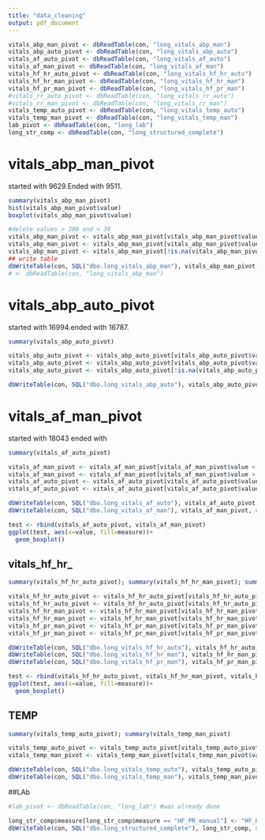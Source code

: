 ---
title: "data_cleaning"
output: pdf_document
---

```{r}
vitals_abp_man_pivot <- dbReadTable(con, "long_vitals_abp_man")
vitals_abp_auto_pivot <- dbReadTable(con, "long_vitals_abp_auto")
vitals_af_auto_pivot <- dbReadTable(con, "long_vitals_af_auto")
vitals_af_man_pivot <- dbReadTable(con, "long_vitals_af_man")
vitals_hf_hr_auto_pivot <- dbReadTable(con, "long_vitals_hf_hr_auto")
vitals_hf_hr_man_pivot <- dbReadTable(con, "long_vitals_hf_hr_man")
vitals_hf_pr_man_pivot <- dbReadTable(con, "long_vitals_hf_pr_man")
#vitals_rr_auto_pivot <- dbReadTable(con, "long_vitals_rr_auto")
#vitals_rr_man_pivot <- dbReadTable(con, "long_vitals_rr_man")
vitals_temp_auto_pivot <- dbReadTable(con, "long_vitals_temp_auto")
vitals_temp_man_pivot <- dbReadTable(con, "long_vitals_temp_man")
lab_pivot <- dbReadTable(con, "long_lab")
long_str_comp <- dbReadTable(con, "long_structured_complete")
```



# vitals_abp_man_pivot
started with 9629.Ended with 9511. 
```{r}
summary(vitals_abp_man_pivot)
hist(vitals_abp_man_pivot$value)
boxplot(vitals_abp_man_pivot$value)

#delete values > 200 and < 30
vitals_abp_man_pivot <- vitals_abp_man_pivot[vitals_abp_man_pivot$value < 201,]
vitals_abp_man_pivot <- vitals_abp_man_pivot[vitals_abp_man_pivot$value > 39,]
vitals_abp_man_pivot <- vitals_abp_man_pivot[!is.na(vitals_abp_man_pivot$value),]
## write table
dbWriteTable(con, SQL("dbo.long_vitals_abp_man"), vitals_abp_man_pivot, overwrite=TRUE, row.names=FALSE)
# <- dbReadTable(con, "long_vitals_abp_man")
```

# vitals_abp_auto_pivot
started with 16994.ended with 16787.
```{r}
summary(vitals_abp_auto_pivot)

vitals_abp_auto_pivot <- vitals_abp_auto_pivot[vitals_abp_auto_pivot$value < 201,]
vitals_abp_auto_pivot <- vitals_abp_auto_pivot[vitals_abp_auto_pivot$value > 39,]
vitals_abp_auto_pivot <- vitals_abp_auto_pivot[!is.na(vitals_abp_auto_pivot$value),]

dbWriteTable(con, SQL("dbo.long_vitals_abp_auto"), vitals_abp_auto_pivot, overwrite=TRUE, row.names=FALSE)
```

#  vitals_af_man_pivot
started with 18043 ended with 
```{r}
summary(vitals_af_auto_pivot)

vitals_af_man_pivot <- vitals_af_man_pivot[vitals_af_man_pivot$value < 41,]
vitals_af_man_pivot <- vitals_af_man_pivot[vitals_af_man_pivot$value > 5,]
vitals_af_auto_pivot <- vitals_af_auto_pivot[vitals_af_auto_pivot$value < 41,]
vitals_af_auto_pivot <- vitals_af_auto_pivot[vitals_af_auto_pivot$value > 5,]

dbWriteTable(con, SQL("dbo.long_vitals_af_auto"), vitals_af_auto_pivot, overwrite=TRUE, row.names=FALSE)
dbWriteTable(con, SQL("dbo.long_vitals_af_man"), vitals_af_man_pivot, overwrite=TRUE, row.names=FALSE)
```

```{r}
test <- rbind(vitals_af_auto_pivot, vitals_af_man_pivot)
ggplot(test, aes(x=value, fill=measure))+
  geom_boxplot()

```
## vitals_hf_hr_
```{r}
summary(vitals_hf_hr_auto_pivot); summary(vitals_hf_hr_man_pivot); summary(vitals_hf_pr_man_pivot)

vitals_hf_hr_auto_pivot <- vitals_hf_hr_auto_pivot[vitals_hf_hr_auto_pivot$value < 221,]
vitals_hf_hr_auto_pivot <- vitals_hf_hr_auto_pivot[vitals_hf_hr_auto_pivot$value > 29,]
vitals_hf_hr_man_pivot <- vitals_hf_hr_man_pivot[vitals_hf_hr_man_pivot$value < 221,]
vitals_hf_hr_man_pivot <- vitals_hf_hr_man_pivot[vitals_hf_hr_man_pivot$value > 29,]
vitals_hf_pr_man_pivot <- vitals_hf_pr_man_pivot[vitals_hf_pr_man_pivot$value > 29,]
vitals_hf_pr_man_pivot <- vitals_hf_pr_man_pivot[vitals_hf_pr_man_pivot$value < 221,]

dbWriteTable(con, SQL("dbo.long_vitals_hf_hr_auto"), vitals_hf_hr_auto_pivot, overwrite=TRUE, row.names=FALSE)
dbWriteTable(con, SQL("dbo.long_vitals_hf_hr_man"), vitals_hf_hr_man_pivot, overwrite=TRUE, row.names=FALSE)
dbWriteTable(con, SQL("dbo.long_vitals_hf_pr_man"), vitals_hf_pr_man_pivot, overwrite=TRUE, row.names=FALSE)
```

```{r}
test <- rbind(vitals_hf_hr_auto_pivot, vitals_hf_hr_man_pivot, vitals_hf_pr_man_pivot)
ggplot(test, aes(x=value, fill=measure))+
  geom_boxplot()
```
## TEMP
```{r}
summary(vitals_temp_auto_pivot); summary(vitals_temp_man_pivot)

vitals_temp_auto_pivot <- vitals_temp_auto_pivot[vitals_temp_auto_pivot$value > 33.9 & vitals_temp_auto_pivot$value < 43,]
vitals_temp_man_pivot <- vitals_temp_man_pivot[vitals_temp_man_pivot$value > 33.9 & vitals_temp_man_pivot$value < 43,]

dbWriteTable(con, SQL("dbo.long_vitals_temp_auto"), vitals_temp_auto_pivot, overwrite=TRUE, row.names =FALSE)
dbWriteTable(con, SQL("dbo.long_vitals_temp_man"), vitals_temp_man_pivot, overwrite=TRUE, row.names =FALSE)
```

##LAb
```{r}
#lab_pivot <- dbReadTable(con, "long_lab") #was already done
```

```{r}
long_str_comp$measure[long_str_comp$measure == "HF_PR_manual"] <- "HF_HR_man"
dbWriteTable(con, SQL("dbo.long_structured_complete"), long_str_comp, overwrite=TRUE, row.names=FALSE)
```

```{r}

```

